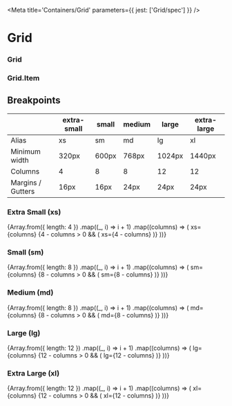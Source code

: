 

<Meta title='Containers/Grid' parameters={{ jest: ['Grid/spec'] }} />

# Grid

<Canvas>
  <Story name='Default'>
    <Grid>
      <Grid.Item>
        <Tile />
      </Grid.Item>
      <Grid.Item>
        <Tile />
      </Grid.Item>
      <Grid.Item>
        <Tile />
      </Grid.Item>
    </Grid>
  </Story>
</Canvas>

### Grid

<ArgsTable of={Grid} />

### Grid.Item

<ArgsTable of={Grid.Item} />

## Breakpoints

|                   | extra-small | small | medium | large  | extra-large |
| ----------------- | ----------- | ----- | ------ | ------ | ----------- |
| Alias             | xs          | sm    | md     | lg     | xl          |
| Minimum width     | 320px       | 600px | 768px  | 1024px | 1440px      |
| Columns           | 4           | 8     | 8      | 12     | 12          |
| Margins / Gutters | 16px        | 16px  | 24px   | 24px   | 24px        |

### Extra Small (xs)

<Story name='xs breakpoint'>
  <Grid>
    {Array.from({ length: 4 })
      .map((_, i) => i + 1)
      .map((columns) => (
        <React.Fragment key={columns}>
          <Grid.Item xs={columns}>
            <Tile>xs={columns}</Tile>
          </Grid.Item>
          {4 - columns > 0 && (
            <Grid.Item xs={4 - columns}>
              <Tile>xs={4 - columns}</Tile>
            </Grid.Item>
          )}
        </React.Fragment>
      ))}
  </Grid>
</Story>

### Small (sm)

<Story name='sm breakpoint'>
  <Grid>
    {Array.from({ length: 8 })
      .map((_, i) => i + 1)
      .map((columns) => (
        <React.Fragment key={columns}>
          <Grid.Item sm={columns}>
            <Tile>sm={columns}</Tile>
          </Grid.Item>
          {8 - columns > 0 && (
            <Grid.Item sm={8 - columns}>
              <Tile>sm={8 - columns}</Tile>
            </Grid.Item>
          )}
        </React.Fragment>
      ))}
  </Grid>
</Story>

### Medium (md)

<Story name='md breakpoint'>
  <Grid>
    {Array.from({ length: 8 })
      .map((_, i) => i + 1)
      .map((columns) => (
        <React.Fragment key={columns}>
          <Grid.Item md={columns}>
            <Tile>md={columns}</Tile>
          </Grid.Item>
          {8 - columns > 0 && (
            <Grid.Item md={8 - columns}>
              <Tile>md={8 - columns}</Tile>
            </Grid.Item>
          )}
        </React.Fragment>
      ))}
  </Grid>
</Story>

### Large (lg)

<Story name='lg breakpoint'>
  <Grid>
    {Array.from({ length: 12 })
      .map((_, i) => i + 1)
      .map((columns) => (
        <React.Fragment key={columns}>
          <Grid.Item lg={columns}>
            <Tile>lg={columns}</Tile>
          </Grid.Item>
          {12 - columns > 0 && (
            <Grid.Item lg={12 - columns}>
              <Tile>lg={12 - columns}</Tile>
            </Grid.Item>
          )}
        </React.Fragment>
      ))}
  </Grid>
</Story>

### Extra Large (xl)

<Story name='xl breakpoint'>
  <Grid>
    {Array.from({ length: 12 })
      .map((_, i) => i + 1)
      .map((columns) => (
        <React.Fragment key={columns}>
          <Grid.Item xl={columns}>
            <Tile>xl={columns}</Tile>
          </Grid.Item>
          {12 - columns > 0 && (
            <Grid.Item xl={12 - columns}>
              <Tile>xl={12 - columns}</Tile>
            </Grid.Item>
          )}
        </React.Fragment>
      ))}
  </Grid>
</Story>

